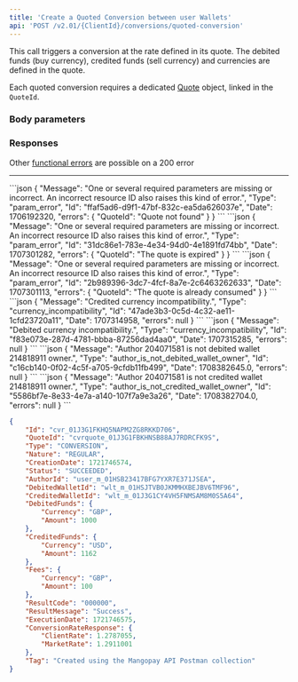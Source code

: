 ```yaml
---
title: 'Create a Quoted Conversion between user Wallets'  
api: 'POST /v2.01/{ClientId}/conversions/quoted-conversion'  
---
```


  

This call triggers a conversion at the rate defined in its quote. The debited funds (buy currency), credited funds (sell currency) and currencies are defined in the quote.

Each quoted conversion requires a dedicated <a href="/api-reference/quotes/quote-object">Quote</a> object, linked in the `QuoteId`.

### Body parameters  

<QuoteId />  

<AuthorId4 />  

<DebitedWalletId1 />  

<CreditedWalletId1 />  

<Tag />  

### Responses  

<AccordionGroup>

<Accordion title="200 - Succeeded">  

<IdResponse />  

<QuoteIdResponse />  

<Type9Response />  

<NatureResponse />  

<CreationDateResponse />  

<Status2Response />  

<AuthorId4Response />  

<DebitedWalletId2Response />  

<CreditedWalletId3Response />  

<DebitedFundsResponse />  

<CreditedFundsResponse />  

<Fees11Response/>

<ResultCodeResponse />  

<ResultMessageResponse />  

<ExecutionDateResponse />  

<ConversionRateResponseResponse />  

<TagResponse /></Accordion>

</AccordionGroup>

Other <a href="/errors/codes#fx-conversions">functional errors</a> are possible on a 200 error

---

<AccordionGroup>


<Accordion title="400 - Quote required for Quoted Conversion">
```json
{
    "Message": "One or several required parameters are missing or incorrect. An incorrect resource ID also raises this kind of error.",
    "Type": "param_error",
    "Id": "ffaf5ad6-d9f1-47bf-832c-ea5da626037e",
    "Date": 1706192320,
    "errors": {
        "QuoteId": "Quote not found"
    }
}  
 ```  
</Accordion>

<Accordion title="400 - Quote expired">
```json 
{
    "Message": "One or several required parameters are missing or incorrect. An incorrect resource ID also raises this kind of error.",
    "Type": "param_error",
    "Id": "31dc86e1-783e-4e34-94d0-4e1891fd74bb",
    "Date": 1707301282,
    "errors": {
        "QuoteId": "The quote is expired"
    }
}  
 ```  
</Accordion>

<Accordion title="400 - Quote already used">
```json
{
    "Message": "One or several required parameters are missing or incorrect. An incorrect resource ID also raises this kind of error.",
    "Type": "param_error",
    "Id": "2b989396-3dc7-4fcf-8a7e-2c6463262633",
    "Date": 1707301113,
    "errors": {
        "QuoteId": "The quote is already consumed"
    }
}  
 ```  
</Accordion>

<Accordion title="400 - Credited currency doesn’t match quote">
```json
{
    "Message": "Credited currency incompatibility.",
    "Type": "currency_incompatibility",
    "Id": "47ade3b3-0c5d-4c32-ae11-1cfd23720a11",
    "Date": 1707314958,
    "errors": null
}  
 ``` 
 </Accordion>

<Accordion title="400 - Debited currency doesn’t match quote">
```json
{
    "Message": "Debited currency incompatibility.",
    "Type": "currency_incompatibility",
    "Id": "f83e073e-287d-4781-bbba-87256dad4aa0",
    "Date": 1707315285,
    "errors": null
}  
 ```  
 </Accordion>

<Accordion title="400 - Author is not debited wallet owner">
```json
{
    "Message": "Author 204071581 is not debited wallet 214818911 owner.",
    "Type": "author_is_not_debited_wallet_owner",
    "Id": "c16cb140-0f02-4c5f-a705-9cfdb11fb499",
    "Date": 1708382645.0,
    "errors": null
}  
 ``` 
</Accordion>
<Accordion title="400 - Author is not credited wallet owner ">
```json
{
    "Message": "Author 204071581 is not credited wallet 214818911 owner.",
    "Type": "author_is_not_credited_wallet_owner",
    "Id": "5586bf7e-8e33-4e7a-a140-107f7a9e3a26",
    "Date": 1708382704.0,
    "errors": null
}  
 ```  
</Accordion>

</AccordionGroup>  

<ResponseExample>  

```json 200 - Succeeded  
{
    "Id": "cvr_01J3G1FKHQ5NAPM2ZG8RKKD706",
    "QuoteId": "cvrquote_01J3G1FBKHNSB88AJ7RDRCFK9S",
    "Type": "CONVERSION",
    "Nature": "REGULAR",
    "CreationDate": 1721746574,
    "Status": "SUCCEEDED",
    "AuthorId": "user_m_01HSB23417BFG7YXR7E371JSEA",
    "DebitedWalletId": "wlt_m_01HSJTVB0JKMMHXBEJBV6TMF96",
    "CreditedWalletId": "wlt_m_01J3G1CY4VH5FNMSAM8M0S5A64",
    "DebitedFunds": {
        "Currency": "GBP",
        "Amount": 1000
    },
    "CreditedFunds": {
        "Currency": "USD",
        "Amount": 1162
    },
    "Fees": {
        "Currency": "GBP",
        "Amount": 100
    },
    "ResultCode": "000000",
    "ResultMessage": "Success",
    "ExecutionDate": 1721746575,
    "ConversionRateResponse": {
        "ClientRate": 1.2787055,
        "MarketRate": 1.2911001
    },
    "Tag": "Created using the Mangopay API Postman collection"
}
 ```  

</ResponseExample>  

<RequestExample>  
    <RestCreateQuotedConversion />
    <JavaCreateQuotedConversion />
</RequestExample>